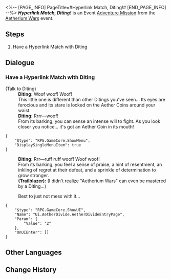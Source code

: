 <%-- [PAGE_INFO]
PageTitle=#Hyperlink Match, Diting!#
[END_PAGE_INFO] --%>
{{Stub|Dialogue.}}
{{Mission Infobox
|id            = 8014131
|title         = 
|image         = <!--Mission Hyperlink Match, Diting!.png-->
|type          = Adventure
|event_name    = Aetherium Wars
|chapter       = 
|requirements  = 
* [[Adventure Mission]] ''[[Hyperlink Match, Natasha!]]'' completed
* [[Adventure Mission]] ''[[Hyperlink Match, Clara!]]'' completed
* [[Adventure Mission]] ''[[Hyperlink Match, Gepard!]]'' completed
* [[Adventure Mission]] ''[[Hyperlink Match, Lynx!]]'' completed
|summary       = <!--official mission summary from Fate's Atlas-->
|characters    = Diting; Trailblazer
|startLocation = [[Jarilo-VI]] - [[Old Weapon Testing Ground]]
|world         = Jarilo-VI
|area          = Old Weapon Testing Ground
|prev          = Hyperlink Match, Lynx!
|next          = 
|rewards       = 
}}
'''''Hyperlink Match, Diting!''''' is an Event [[Adventure Mission]] from the [[Aetherium Wars]] event.

==Steps==
# Have a Hyperlink Match with Diting

<!--
==Gameplay Notes==

--><!--
==Trial Character==

-->
==Dialogue==
{{Stub Dialogue}}
===Have a Hyperlink Match with Diting{{subst:void|<!--801413101-->}}===
{{Mission Description|type=adventure|location=Old Weapon Testing Ground|The core gameplay loop behind Aetherium Wars is "dueling." Challenge different players and show your true strength!}}
{{Dialogue Start}}

;(Talk to Diting)
:'''Diting:''' Woof woof! Woof!
:This little one is different than other Ditings you've seen... Its eyes are ferocious and its stare is locked on the Aether Coins around your waist.
:'''Diting:''' Rrrr&mdash;woof!
:From its barking, you can sense an intense will to fight. As you look closer you notice... it's got an Aether Coin in its mouth!
<pre>{
	"$type": "RPG.GameCore.ShowMenu",
	"DisplaySingleMenuItem": true
}</pre>
:'''Diting:''' Rrr&mdash;ruff ruff woof! Woof woof!
:From its barking, you feel a sense of praise, a hint of resentment, an inkling of regret at their defeat, and a sprinkle of determination to grow stronger.
:'''(Trailblazer):''' (I didn't realize "Aetherium Wars" can even be mastered by a Diting...)
:{{DIcon|Arrow}} Best to just not mess with it...
<pre>{
	"$type": "RPG.GameCore.ShowUI",
	"Name": "Ui.AetherDivide.AetherDivideEntryPage",
	"Param": {
		"Value": "2"
	},
	"OnUIEnter": []
}</pre>
{{Dialogue End}}

==Other Languages==
{{Other Languages
|en   = Hyperlink Match, Diting!
|zhs  = 超链接对决！谛听
|zht  = 超連結對決！諦聽
|ja   = ハイパーリンクバトル！諦聴
|ko   = 하이퍼링크 대결! 경청
|es   = Enfrentamiento de hipervínculos: Diting
|fr   = Combat hyperlink&nbsp;: Truffie&nbsp;!
|ru   = Матч! Дитин!
|th   = ประลองไฮเปอร์ลิงก์กับ Diting!
|vi   = Quyết Đấu Siêu Liên Kết! Diting
|de   = Hyperlinkmatch, Diting!
|id   = Duel Hyperlink, Diting!
|pt   = Batalha de Hyperlink, Diting!
}}

==Change History==
{{Change History|1.4}}
